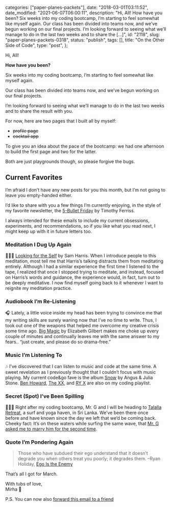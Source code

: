 
  categories: ["paper-planes-packets"],
  date: "2018-03-01T03:11:52",
  date_modified: "2021-06-07T06:00:11",
  description:
    "Hi, All! How have you been? Six weeks into my coding bootcamp, I’m starting to feel somewhat like myself again. Our class has been divided into teams now, and we’ve begun working on our final projects. I’m looking forward to seeing what we’ll manage to do in the last two weeks and to share the […]",
  id: "2118",
  slug: "paper-planes-packets-0318",
  status: "publish",
  tags: [],
  title: "On the Other Side of Code",
  type: "post",
};


Hi, All!

**How have you been?**

Six weeks into my coding bootcamp, I’m starting to feel somewhat like myself again.

Our class has been divided into teams now, and we’ve begun working on our final projects.

I’m looking forward to seeing what we’ll manage to do in the last two weeks and to share the result with you.

For now, here are two pages that I built all by myself:

- ~~profile page~~
- ~~cocktail app~~

To give you an idea about the pace of the bootcamp: we had one afternoon to build the first page and two for the latter.

Both are just playgrounds though, so please forgive the bugs.

## Current Favorites

I’m afraid I don’t have any new posts for you this month, but I’m not going to leave you empty-handed either.

I’d like to share with you a few things I’m currently enjoying, in the style of my favorite newsletter, the [5-Bullet Friday](https://el2.fourhourmail.com/c/r8urgx87luoh7w2zk/e5uph7/aHR0cDovL2ZvdXJob3Vyd29ya3dlZWsuY29tLzIwMTUvMDgvMDcvNS1idWxsZXQtZnJpZGF5Lw==) by Timothy Ferriss.

I always intended for these emails to include my current obsessions, experiments, and recommendations, so if you like what you read next, I might keep up with it in future letters too.

### Meditation I Dug Up Again

🧘🏻‍♀️ [Looking for the Self](https://open.spotify.com/episode/4WN3nDJm4eEC35UjXiHX24) by Sam Harris. When I introduce people to this meditation, most tell me that Harris’s talking distracts them from meditating entirely. Although I had a similar experience the first time I listened to the tape, I realized that once I stopped trying to meditate, and instead, focused on Harris’s words and guidance, the experience would, in fact, turn out to be deeply meditative. I now find myself going back to it whenever I want to reignite my meditation practice.

### Audiobook I’m Re-Listening

🎧 Lately, a little voice inside my head has been trying to convince me that my writing skills are surely waning now that I’ve no time to write. Thus, I took out one of the weapons that helped me overcome my creative crisis some time ago. [Big Magic](https://www.amazon.com/Big-Magic-Creative-Living-Beyond/dp/B00U08ECQA) by Elizabeth Gilbert makes me choke up every couple of minutes and continually leaves me with the same answer to my fears.. “just create, and please do so drama-free.”

### Music I’m Listening To

🎶 I’ve discovered that I can listen to music and code at the same time. A sweet revelation as I previously thought that I couldn’t focus with music playing. My current code\&go fave is the album [Snow](https://open.spotify.com/album/1Y0OpBqaTV9gnHI8UFTRXi?si=i04ya27iQaCSPlhatXBkjg) by Angus & Julia Stone. [Ben Howard](https://open.spotify.com/album/4EcVVeYCeafIQk383MQfp5?si=5j1WBnymSnO-5MZJOYiKAA), [The XX](https://open.spotify.com/album/2nXJkqkS1tIKIyhBcFMmwz?si=JZY45YNNRHe3UrYnqtluFA), and [RY X](https://open.spotify.com/album/0ht6cjokjU8Xhwj6uABgfO?si=Ui_tQ7yYSleqjM9ToywHtw) are also on my coding playlist.

### Secret (Spot) I’ve Been Spilling

🏄🏻‍♀️ Right after my coding bootcamp, Mr. G and I will be heading to [Talalla Retreat](https://talallaretreat.com/), a surf and yoga haven, in Sri Lanka. We’ve been there once before and have known since the day we left that we’d be coming back. Cheeky fact: It’s on these waters while surfing the same wave, that [Mr. G asked me to marry him for the second time](/posts/the-story-of-us#two-pops-and-a-knot).

### Quote I’m Pondering Again

> Those who have subdued their ego understand that it doesn’t degrade you when others treat you poorly; it degrades them. –Ryan Holiday, [Ego Is the Enemy](/tsop/posts/read-business-books#21-ego-is-the-enemy)

That’s all I got for March.

With tubs of love,\
Mirha 🐒

P.S. You can now also [forward this email to a friend](http://us3.forward-to-friend.com/forward?u=b39d94447fc443788a5295725&id=4bf970bfae&e=[UNIQID])
